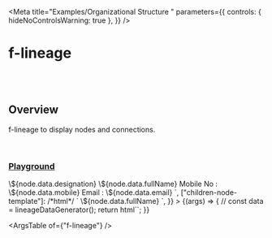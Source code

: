 
<Meta
  title="Examples/Organizational Structure "
  parameters={{
    controls: { hideNoControlsWarning: true },
  }}
/>

# f-lineage

<br />
<br />

## Overview

<f-div direction="column" gap="x-small" height="hug-content">
  <f-icon-button icon="i-delete" type="transparent"></f-icon-button>
  <f-icon-button icon="i-edit" type="transparent"></f-icon-button>
</f-div>

f-lineage to display nodes and connections.

<br />

### [Playground](/story/components-f-lineage--playground)

<Canvas>
  <Story
    name="Playground"
    argTypes={{
      direction: {
        control: "select",
        options: ["horizontal", "vertical"],
      },
      data: {
        control: "object",
      },
      padding: {
        control: "number",
      },
      gap: {
        control: "number",
      },
      ["node-size"]: {
        control: "object",
      },
      ["children-node-size"]: {
        control: "object",
      },
      ["max-childrens"]: {
        control: "number",
      },
    }}
    args={{
      direction: "vertical",
      data: [
        {
          id: "root",
          data: {
            fullName: "Carey McLaughlin",
            designation: "Vice President",
            mobile: "+1 123 456 000",
            email: "abc@xyz.com",
          },
          to: [
            {
              id: "hr",
              data: {
                fullName: "Angelena Doyle",
                designation: "Director Human Resources",
                mobile: "+1 123 456 000",
                email: "abc@xyz.com",
              },
            },
            {
              id: "am",
              data: {
                fullName: "Max Oliver",
                designation: "Director Accounting",
                mobile: "+1 123 456 000",
                email: "abc@xyz.com",
              },
            },
            {
              id: "mo",
              data: {
                fullName: "Aubree Matthews",
                designation: "Director Marketing",
                mobile: "+1 123 456 000",
                email: "abc@xyz.com",
              },
              to: [
                {
                  id: "mo-tl1",
                  data: {
                    fullName: "Anastasia Day",
                    designation: "Team Lead",
                    mobile: "+1 123 456 000",
                    email: "abc@xyz.com",
                  },
                  children: [
                    {
                      id: "mo-tl1-1",
                      data: {
                        fullName: "Whitney Lambert",
                      },
                    },
                    {
                      id: "mo-tl1-2",
                      data: {
                        fullName: "Jennifer Pearson",
                      },
                    },
                    {
                      id: "mo-tl1-2",
                      data: {
                        fullName: "Lark Motley",
                      },
                    },
                  ],
                },
                {
                  id: "mo-tl2",
                  data: {
                    fullName: "Osmond Wise",
                    designation: "Team Lead",
                    mobile: "+1 123 456 000",
                    email: "abc@xyz.com",
                  },
                  children: [
                    {
                      id: "mo-tl2-1",
                      data: {
                        fullName: "Adele Green",
                      },
                    },
                    {
                      id: "mo-tl2-2",
                      data: {
                        fullName: "Lawrence Potter",
                      },
                    },
                    {
                      id: "mo-tl2-2",
                      data: {
                        fullName: "Darlene Holden",
                      },
                    },
                  ],
                },
              ],
            },
            {
              id: "de",
              data: {
                fullName: "Ben Stokes",
                designation: "Director Engineering",
                mobile: "+1 123 456 000",
                email: "abc@xyz.com",
              },
              to: [
                {
                  id: "tl1",
                  data: {
                    fullName: "Aaron Verler",
                    designation: "Team Lead",
                    mobile: "+1 123 456 000",
                    email: "abc@xyz.com",
                  },
                  children: [
                    {
                      id: "tl1-1",
                      data: {
                        fullName: "Max Furry",
                      },
                    },
                    {
                      id: "tl1-2",
                      data: {
                        fullName: "Steve Roger",
                      },
                    },
                    {
                      id: "tl1-2",
                      data: {
                        fullName: "Tony Stark",
                      },
                    },
                  ],
                },
                {
                  id: "tl2",
                  data: {
                    fullName: "Bruce Banner",
                    designation: "Team Lead",
                    mobile: "+1 123 456 000",
                    email: "abc@xyz.com",
                  },
                  children: [
                    {
                      id: "tl2-1",
                      data: {
                        fullName: "Celeste Waters",
                      },
                    },
                    {
                      id: "tl2-2",
                      data: {
                        fullName: "Jeffrey Bell",
                      },
                    },
                    {
                      id: "tl2-2",
                      data: {
                        fullName: "Mona Hancock",
                      },
                    },
                  ],
                },
              ],
            },
          ],
        },
      ],
      padding: 16,
      gap: 100,
      ["node-size"]: { width: 250, height: 115 },
      ["children-node-size"]: { width: 250, height: 32 },
      ["max-childrens"]: 8,
      ["node-template"]: /*html*/ `<f-div
        state="secondary"
        width="100%"
        height="100%"
        padding="medium"
        align="top-left"
        variant="curved"
		gap="x-small"
		direction="column"
        \${node.children ? 'border="small solid default bottom"' : ""}
      >
	  	<f-div height="hug-content">
	  		<f-text variant="heading" size="medium">\${node.data.designation}</f-text>
		</f-div>
		<f-div height="hug-content" gap="small">
			<f-pictogram source="i-user" state="success" size="large" variant="circle"></f-pictogram>
			<f-div direction="column" height="hug-content" align="middle-left">
				<f-text  ellipsis>\${node.data.fullName}</f-text>
				<f-div padding="x-small none none none">
					<f-text size="small" ellipsis>Mobile No : \${node.data.mobile}</f-text>
				</f-div>
				<f-div padding="x-small none none none">
					<f-text size="small" ellipsis>Email : \${node.data.email}</f-text>
				</f-div>
			</f-div>
		</f-div>
      </f-div>`,
      ["children-node-template"]: /*html*/ `<f-div
          state="secondary"
          width="100%"
          height="100%"
          padding="none medium"
          align="middle-left"
          gap="small"
          border="small solid default bottom"
        >
          <f-icon source="i-user" size="small"></f-icon>
          <f-text variant="code" size="medium" ellipsis>\${node.data.fullName}</f-text>
        </f-div>`,
    }}
  >
    {(args) => {
      //  const data = lineageDataGenerator();
      return html`<f-lineage
        .direction=${args.direction}
        .data=${args.data}
        .padding=${args.padding}
        .gap=${args.gap}
        .node-size=${args["node-size"]}
        .children-node-size=${args["children-node-size"]}
        .max-childrens=${args["max-childrens"]}
        .node-template=${args["node-template"]}
        .children-node-template=${args["children-node-template"]}
      ></f-lineage>`;
    }}
  </Story>
</Canvas>

<br />

<ArgsTable of={"f-lineage"} />
